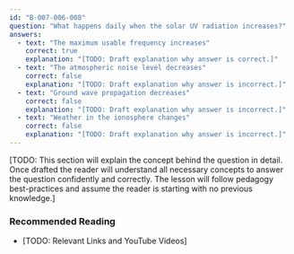 ```yaml
---
id: "B-007-006-008"
question: "What happens daily when the solar UV radiation increases?"
answers:
  - text: "The maximum usable frequency increases"
    correct: true
    explanation: "[TODO: Draft explanation why answer is correct.]"
  - text: "The atmospheric noise level decreases"
    correct: false
    explanation: "[TODO: Draft explanation why answer is incorrect.]"
  - text: "Ground wave propagation decreases"
    correct: false
    explanation: "[TODO: Draft explanation why answer is incorrect.]"
  - text: "Weather in the ionosphere changes"
    correct: false
    explanation: "[TODO: Draft explanation why answer is incorrect.]"
---
```


[TODO: This section will explain the concept behind the question in detail. Once drafted the reader will understand all necessary concepts to answer the question confidently and correctly. The lesson will follow pedagogy best-practices and assume the reader is starting with no previous knowledge.]

### Recommended Reading

- [TODO: Relevant Links and YouTube Videos]
